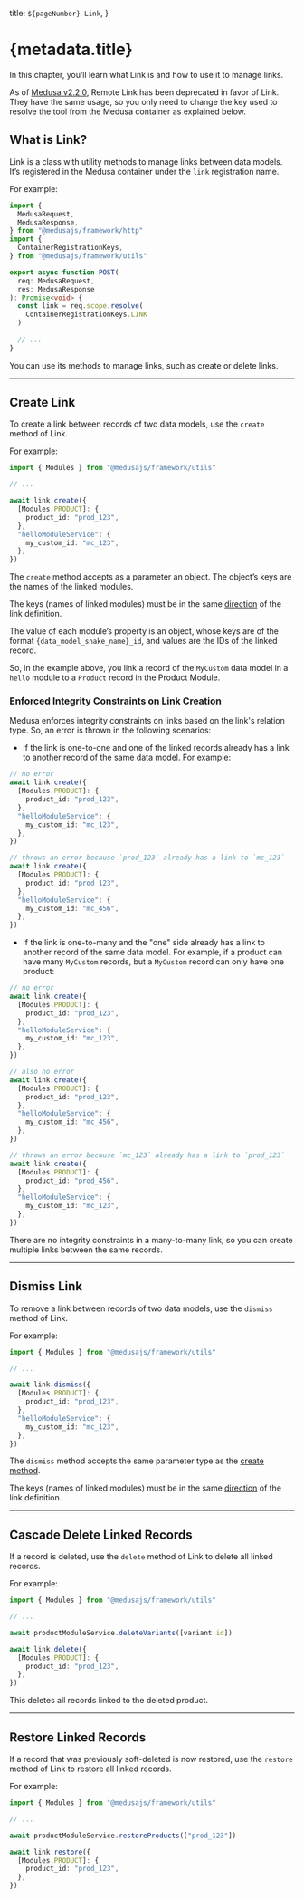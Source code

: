   title: `${pageNumber} Link`,
}

# {metadata.title}

In this chapter, you’ll learn what Link is and how to use it to manage links.

<Note>

As of [Medusa v2.2.0](https://github.com/medusajs/medusa/releases/tag/v2.2.0), Remote Link has been deprecated in favor of Link. They have the same usage, so you only need to change the key used to resolve the tool from the Medusa container as explained below.

</Note>

## What is Link?

Link is a class with utility methods to manage links between data models. It’s registered in the Medusa container under the `link` registration name.

For example:

```ts collapsibleLines="1-9" expandButtonLabel="Show Imports"
import { 
  MedusaRequest, 
  MedusaResponse,
} from "@medusajs/framework/http"
import { 
  ContainerRegistrationKeys,
} from "@medusajs/framework/utils"

export async function POST(
  req: MedusaRequest,
  res: MedusaResponse
): Promise<void> {
  const link = req.scope.resolve(
    ContainerRegistrationKeys.LINK
  )
    
  // ...
}
```

You can use its methods to manage links, such as create or delete links.

---

## Create Link

To create a link between records of two data models, use the `create` method of Link.

For example:

```ts
import { Modules } from "@medusajs/framework/utils"

// ...

await link.create({
  [Modules.PRODUCT]: {
    product_id: "prod_123",
  },
  "helloModuleService": {
    my_custom_id: "mc_123",
  },
})
```

The `create` method accepts as a parameter an object. The object’s keys are the names of the linked modules.

<Note title="Important">

The keys (names of linked modules) must be in the same [direction](../directions/page.mdx) of the link definition.

</Note>

The value of each module’s property is an object, whose keys are of the format `{data_model_snake_name}_id`, and values are the IDs of the linked record.

So, in the example above, you link a record of the `MyCustom` data model in a `hello` module to a `Product` record in the Product Module.

### Enforced Integrity Constraints on Link Creation

Medusa enforces integrity constraints on links based on the link's relation type. So, an error is thrown in the following scenarios:

- If the link is one-to-one and one of the linked records already has a link to another record of the same data model. For example:

```ts
// no error
await link.create({
  [Modules.PRODUCT]: {
    product_id: "prod_123",
  },
  "helloModuleService": {
    my_custom_id: "mc_123",
  },
})

// throws an error because `prod_123` already has a link to `mc_123`
await link.create({
  [Modules.PRODUCT]: {
    product_id: "prod_123",
  },
  "helloModuleService": {
    my_custom_id: "mc_456",
  },
})
```

- If the link is one-to-many and the "one" side already has a link to another record of the same data model. For example, if a product can have many `MyCustom` records, but a `MyCustom` record can only have one product:

```ts
// no error
await link.create({
  [Modules.PRODUCT]: {
    product_id: "prod_123",
  },
  "helloModuleService": {
    my_custom_id: "mc_123",
  },
})

// also no error
await link.create({
  [Modules.PRODUCT]: {
    product_id: "prod_123",
  },
  "helloModuleService": {
    my_custom_id: "mc_456",
  },
})

// throws an error because `mc_123` already has a link to `prod_123`
await link.create({
  [Modules.PRODUCT]: {
    product_id: "prod_456",
  },
  "helloModuleService": {
    my_custom_id: "mc_123",
  },
})
```

There are no integrity constraints in a many-to-many link, so you can create multiple links between the same records.

---

## Dismiss Link

To remove a link between records of two data models, use the `dismiss` method of Link.

For example:

```ts
import { Modules } from "@medusajs/framework/utils"

// ...

await link.dismiss({
  [Modules.PRODUCT]: {
    product_id: "prod_123",
  },
  "helloModuleService": {
    my_custom_id: "mc_123",
  },
})
```

The `dismiss` method accepts the same parameter type as the [create method](#create-link).

<Note title="Important">

The keys (names of linked modules) must be in the same [direction](../directions/page.mdx) of the link definition.

</Note>

---

## Cascade Delete Linked Records

If a record is deleted, use the `delete` method of Link to delete all linked records.

For example:

```ts
import { Modules } from "@medusajs/framework/utils"

// ...

await productModuleService.deleteVariants([variant.id])

await link.delete({
  [Modules.PRODUCT]: {
    product_id: "prod_123",
  },
})
```

This deletes all records linked to the deleted product.

---

## Restore Linked Records

If a record that was previously soft-deleted is now restored, use the `restore` method of Link to restore all linked records.

For example:

```ts
import { Modules } from "@medusajs/framework/utils"

// ...

await productModuleService.restoreProducts(["prod_123"])

await link.restore({
  [Modules.PRODUCT]: {
    product_id: "prod_123",
  },
})
```
